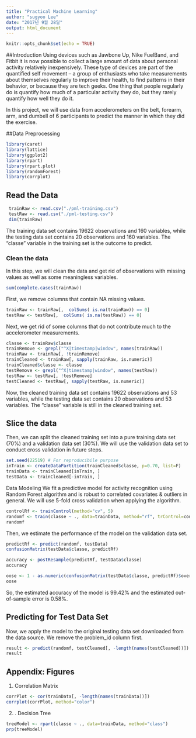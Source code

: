 ---
title: "Practical Machine Learning"
author: "sugyoo Lee"
date: "2017년 9월 28일"
output: html_document
---

```{r setup, include=FALSE}
knitr::opts_chunk$set(echo = TRUE)
```

##Introduction 
 Using devices such as Jawbone Up, Nike FuelBand, and Fitbit it is now possible to collect a large amount of data about personal activity relatively inexpensively. These type of devices are part of the quantified self movement – a group of enthusiasts who take measurements about themselves regularly to improve their health, to find patterns in their behavior, or because they are tech geeks. One thing that people regularly do is quantify how much of a particular activity they do, but they rarely quantify how well they do it. 

 In this project, we will use data from accelerometers on the belt, forearm, arm, and dumbell of 6 participants to predict the manner in which they did the exercise. 

##Data Preprocessing 
```{r, cache=TRUE}
library(caret) 
library(lattice)
library(ggplot2)
library(rpart)
library(rpart.plot)
library(randomForest) 
library(corrplot)
```

## Read the Data
```{r, cache=TRUE}
 trainRaw <- read.csv("./pml-training.csv") 
 testRaw <- read.csv("./pml-testing.csv") 
 dim(trainRaw) 

```
The training data set contains 19622 observations and 160 variables, while the testing data set contains 20 observations and 160 variables. The "classe" variable in the training set is the outcome to predict. 

### Clean the data 
In this step, we will clean the data and get rid of observations with missing values as well as some meaningless variables. 
```{r, cache=TRUE}
sum(complete.cases(trainRaw)) 
```
First, we remove columns that contain NA missing values. 
```{r, cache=TRUE}
trainRaw <- trainRaw[,  colSums( is.na(trainRaw)) == 0]  
testRaw <- testRaw[,  colSums( is.na(testRaw)) == 0]  
```
Next, we get rid of some columns that do not contribute much to the accelerometer measurements. 
```{r, cache=TRUE}
classe <- trainRaw$classe
trainRemove <- grepl("^X|timestamp|window", names(trainRaw))
trainRaw <- trainRaw[, !trainRemove]
trainCleaned <- trainRaw[, sapply(trainRaw, is.numeric)]
trainCleaned$classe <- classe
testRemove <- grepl("^X|timestamp|window", names(testRaw))
testRaw <- testRaw[, !testRemove]
testCleaned <- testRaw[, sapply(testRaw, is.numeric)]

```
Now, the cleaned training data set contains 19622 observations and 53 variables, while the testing data set contains 20 observations and 53 variables. The "classe" variable is still in the cleaned training set.

## Slice the data
Then, we can split the cleaned training set into a pure training data set (70%) and a validation data set (30%). We will use the validation data set to conduct cross validation in future steps.

```{r, cache=TRUE}
set.seed(22519) # For reproducibile purpose
inTrain <- createDataPartition(trainCleaned$classe, p=0.70, list=F)
trainData <- trainCleaned[inTrain, ]
testData <- trainCleaned[-inTrain, ]

```
Data Modeling
We fit a predictive model for activity recognition using Random Forest algorithm and is robust to correlated covariates & outliers in general. We will use 5-fold cross validation when applying the algorithm.

```{r, cache=TRUE}
controlRf <- trainControl(method="cv", 5)
randomf <- train(classe ~ ., data=trainData, method="rf", trControl=controlRf, ntree=250)
randomf

```
Then, we estimate the performance of the model on the validation data set.

```{r, cache=TRUE}
predictRf <- predict(randomf, testData)
confusionMatrix(testData$classe, predictRf)

accuracy <- postResample(predictRf, testData$classe)
accuracy

oose <- 1 - as.numeric(confusionMatrix(testData$classe, predictRf)$overall[1])
oose


```
So, the estimated accuracy of the model is 99.42% and the estimated out-of-sample error is 0.58%.

## Predicting for Test Data Set
Now, we apply the model to the original testing data set downloaded from the data source. We remove the problem_id column first.

```{r, cache=TRUE}
result <- predict(randomf, testCleaned[, -length(names(testCleaned))])
result
```
## Appendix: Figures
1. Correlation Matrix
```{r, cache=TRUE}
corrPlot <- cor(trainData[, -length(names(trainData))])
corrplot(corrPlot, method="color")
```
2. . Decision Tree 
```{r, cache=TRUE}
treeModel <- rpart(classe ~ ., data=trainData, method="class")
prp(treeModel)
```
